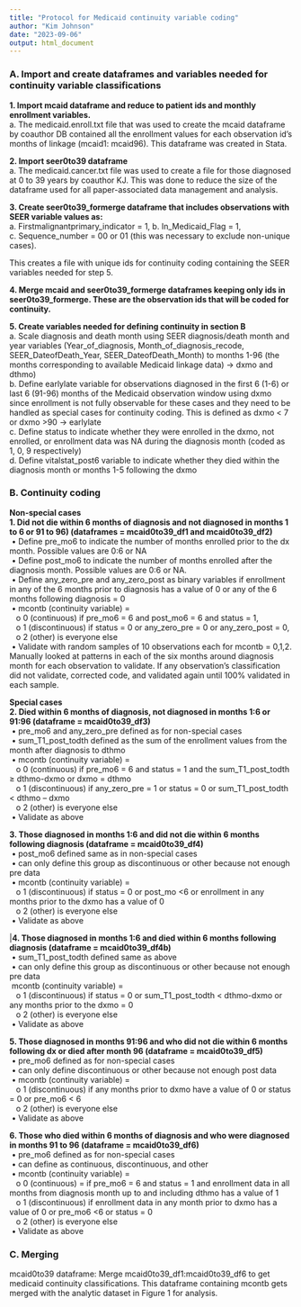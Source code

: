 ```yaml
---
title: "Protocol for Medicaid continuity variable coding"
author: "Kim Johnson"
date: "2023-09-06"
output: html_document
---
```


### **A. Import and create dataframes and variables needed for continuity variable classifications**

**1.	Import mcaid dataframe and reduce to patient ids and monthly enrollment variables.**    
a.	The medicaid.enroll.txt file that was used to create the mcaid dataframe by coauthor DB contained all the enrollment values for each observation id’s months of linkage (mcaid1: mcaid96).  This dataframe was created in Stata.

**2.	Import seer0to39 dataframe**       
a.	The medicaid.cancer.txt file was used to create a file for those diagnosed at 0 to 39 years by coauthor KJ. This was done to reduce the size of the dataframe used for all paper-associated data management and analysis.

**3.	Create seer0to39_formerge dataframe that includes observations with SEER variable values as:**    
a.	Firstmalignantprimary_indicator = 1,
b.	In_Medicaid_Flag = 1,
c.	Sequence_number = 00 or 01 (this was necessary to exclude non-unique cases). 

This creates a file with unique ids for continuity coding containing the SEER variables needed for step 5.

**4.	Merge mcaid and seer0to39_formerge dataframes keeping only ids in seer0to39_formerge. These are the observation ids that will be coded for continuity.**    

**5.	 Create variables needed for defining continuity in section B**        
a.	Scale diagnosis and death month using SEER diagnosis/death month and year variables (Year_of_diagnosis, Month_of_diagnosis_recode, SEER_DateofDeath_Year, SEER_DateofDeath_Month) to months 1-96 (the months corresponding to available Medicaid linkage data) -> dxmo and dthmo)    
b.	Define earlylate variable for observations diagnosed in the first 6 (1-6) or last 6 (91-96) months of the Medicaid observation window using dxmo since enrollment is not fully observable for these cases and they need to be handled as special cases for continuity coding. This is defined as dxmo < 7 or dxmo >90 -> earlylate    
c.	Define status to indicate whether they were enrolled in the dxmo, not enrolled, or enrollment data was NA during the diagnosis month (coded as 1, 0, 9 respectively)    
d.	Define vitalstat_post6 variable to indicate whether they died within the diagnosis month or months 1-5 following the dxmo    

### **B. Continuity coding**

**Non-special cases**     
**1. Did not die within 6 months of diagnosis and not diagnosed in months 1 to 6 or 91 to 96) (dataframes = mcaid0to39_df1 and mcaid0to39_df2)**       
&nbsp;•	Define pre_mo6 to indicate the number of months enrolled prior to the dx month. Possible values are 0:6 or NA    
&nbsp;•	Define post_mo6 to indicate the number of months enrolled after the diagnosis month. Possible values are 0:6 or NA.   
&nbsp;•	Define any_zero_pre and any_zero_post as binary variables if enrollment in any of the 6 months prior to diagnosis has a value of 0 or any of the 6 months following diagnosis = 0    
&nbsp;•	mcontb (continuity variable) =     
&nbsp;&nbsp;&nbsp;o	0 (continuous) if pre_mo6 = 6 and post_mo6 = 6 and status = 1,     
&nbsp;&nbsp;&nbsp;o	1 (discontinuous) if status = 0 or any_zero_pre = 0 or any_zero_post = 0,     
&nbsp;&nbsp;&nbsp;o	2 (other) is everyone else    
&nbsp;•	Validate with random samples of 10 observations each for mcontb = 0,1,2. Manually looked at patterns in each of the six months around diagnosis month for each observation to validate. If any observation’s classification did not validate, corrected code, and validated again until 100% validated in each sample.    

**Special cases**    
**2. Died within 6 months of diagnosis, not diagnosed in months 1:6 or 91:96 (dataframe = mcaid0to39_df3)**    
&nbsp;•	pre_mo6 and any_zero_pre defined as for non-special cases    
&nbsp;•	sum_T1_post_todth defined as the sum of the enrollment values from the month after diagnosis to dthmo        
&nbsp;•	mcontb (continuity variable) =     
&nbsp;&nbsp;&nbsp;o	0 (continuous) if pre_mo6 = 6 and status = 1 and the sum_T1_post_todth ≥ dthmo-dxmo or dxmo = dthmo    
&nbsp;&nbsp;&nbsp;o	1 (discontinuous) if any_zero_pre = 1 or status = 0 or sum_T1_post_todth < dthmo – dxmo     
&nbsp;&nbsp;&nbsp;o	2 (other) is everyone else    
&nbsp;•	Validate as above    

**3.  Those diagnosed in months 1:6 and did not die within 6 months following diagnosis (dataframe = mcaid0to39_df4)**    
&nbsp;•	post_mo6 defined same as in non-special cases    
&nbsp;•	can only define this group as discontinuous or other because not enough pre data    
&nbsp;•	mcontb (continuity variable) =     
&nbsp;&nbsp;&nbsp;o	1 (discontinuous) if status = 0 or post_mo <6 or enrollment in any months prior to the dxmo has a value of 0    
&nbsp;&nbsp;&nbsp;o	2 (other) is everyone else       
&nbsp;•	Validate as above    

|**4.  Those diagnosed in months 1:6 and died within 6 months following diagnosis (dataframe = mcaid0to39_df4b)**    
&nbsp;• sum_T1_post_todth defined same as above    
&nbsp;•	can only define this group as discontinuous or other because not enough pre data    
&nbsp;mcontb (continuity variable) =            
&nbsp;&nbsp;&nbsp;o 1 (discontinuous) if status = 0 or sum_T1_post_todth < dthmo-dxmo or any months prior to the dxmo = 0     
&nbsp;&nbsp;&nbsp;o	2 (other) is everyone else    
&nbsp;•	Validate as above    

**5.   Those diagnosed in months 91:96 and who did not die within 6 months following dx or died after month 96 (dataframe = mcaid0to39_df5)**    
&nbsp;•	pre_mo6 defined as for non-special cases    
&nbsp;•	can only define discontinuous or other because not enough post data    
&nbsp;•	mcontb (continuity variable) =     
&nbsp;&nbsp;&nbsp;o	1 (discontinuous) if any months prior to dxmo have a value of 0 or status = 0 or pre_mo6 < 6    
&nbsp;&nbsp;&nbsp;o	2 (other) is everyone else    
&nbsp;•	Validate as above    

**6. Those who died within 6 months of diagnosis and who were diagnosed in months 91 to 96 (dataframe = mcaid0to39_df6)**    
&nbsp;•	pre_mo6 defined as for non-special cases    
&nbsp;•	can define as continuous, discontinuous, and other    
&nbsp;•	mcontb (continuity variable) =     
&nbsp;&nbsp;&nbsp;o	0 (continuous) = if pre_mo6 = 6 and status = 1 and enrollment data in all months from diagnosis month up to and including dthmo has a value of 1     
&nbsp;&nbsp;&nbsp;o	1 (discontinuous) if enrollment data in any month prior to dxmo has a value of 0 or pre_mo6 <6 or status = 0    
&nbsp;&nbsp;&nbsp;o	2 (other) is everyone else    
&nbsp;•	Validate as above    

### **C. Merging**    
mcaid0to39 dataframe: Merge mcaid0to39_df1:mcaid0to39_df6 to get medicaid continuity classifications. This dataframe containing mcontb gets merged with the analytic dataset in Figure 1 for analysis.

